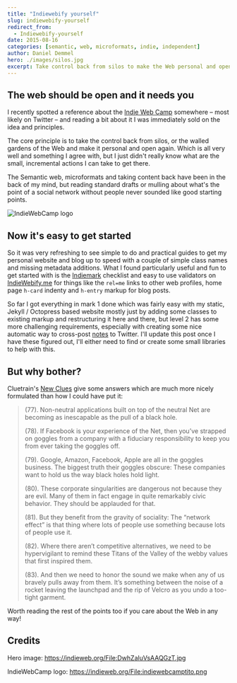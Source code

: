```yaml
---
title: "Indiewebify yourself"
slug: indiewebify-yourself
redirect_from:
  - Indiewebify-yourself
date: 2015-08-16
categories: [semantic, web, microformats, indie, independent]
author: Daniel Demmel
hero: ./images/silos.jpg
excerpt: Take control back from silos to make the Web personal and open again
---
```


## The web should be open and it needs you

I recently spotted a reference about the [Indie Web Camp][1] somewhere – most likely on Twitter – and reading a bit about it I was immediately sold on the idea and principles.

The core principle is to take the control back from silos, or the walled gardens of the Web and make it personal and open again. Which is all very well and something I agree with, but I just didn't really know what are the small, incremental actions I can take to get there.

The Semantic web, microformats and taking content back have been in the back of my mind, but reading standard drafts or mulling about what's the point of a social network without people never sounded like good starting points.

![IndieWebCamp logo](./images/indiewebcamplogo.png)

## Now it's easy to get started

So it was very refreshing to see simple to do and practical guides to get my personal website and blog up to speed with a couple of simple class names and missing metadata additions. What I found particularly useful and fun to get started with is the [Indiemark][2] checklist and easy to use validators on [IndieWebify.me][3] for things like the `rel=me` links to other web profiles, home page `h-card` indenty and `h-entry` markup for blog posts.

So far I got everything in mark 1 done which was fairly easy with my static, Jekyll / Octopress based website mostly just by adding some classes to existing markup and restructuring it here and there, but level 2 has some more challenging requirements, especially with creating some nice automatic way to cross-post [notes][5] to Twitter. I'll update this post once I have these figured out, I'll either need to find or create some small libraries to help with this.

## But why bother?

Cluetrain's [New Clues][4] give some answers which are much more nicely formulated than how I could have put it:

> (77). Non-neutral applications built on top of the neutral Net are becoming as inescapable as the pull of a black hole.
>
> (78). If Facebook is your experience of the Net, then you’ve strapped on goggles from a company with a fiduciary responsibility to keep you from ever taking the goggles off.
>
> (79). Google, Amazon, Facebook, Apple are all in the goggles business. The biggest truth their goggles obscure: These companies want to hold us the way black holes hold light.
>
> (80). These corporate singularities are dangerous not because they are evil. Many of them in fact engage in quite remarkably civic behavior. They should be applauded for that.
>
> (81). But they benefit from the gravity of sociality: The “network effect” is that thing where lots of people use something because lots of people use it.
>
> (82). Where there aren’t competitive alternatives, we need to be hypervigilant to remind these Titans of the Valley of the webby values that first inspired them.
>
> (83). And then we need to honor the sound we make when any of us bravely pulls away from them. It’s something between the noise of a rocket leaving the launchpad and the rip of Velcro as you undo a too-tight garment.

Worth reading the rest of the points too if you care about the Web in any way!

## Credits

Hero image: https://indieweb.org/File:DwhZaluVsAAQGzT.jpg

IndieWebCamp logo: https://indieweb.org/File:indiewebcamptito.png

[1]: https://indieweb.org/
[2]: https://indieweb.org/IndieMark
[3]: https://indiewebify.me/
[4]: https://cluetrain.com/newclues/
[5]: https://indieweb.org/note
